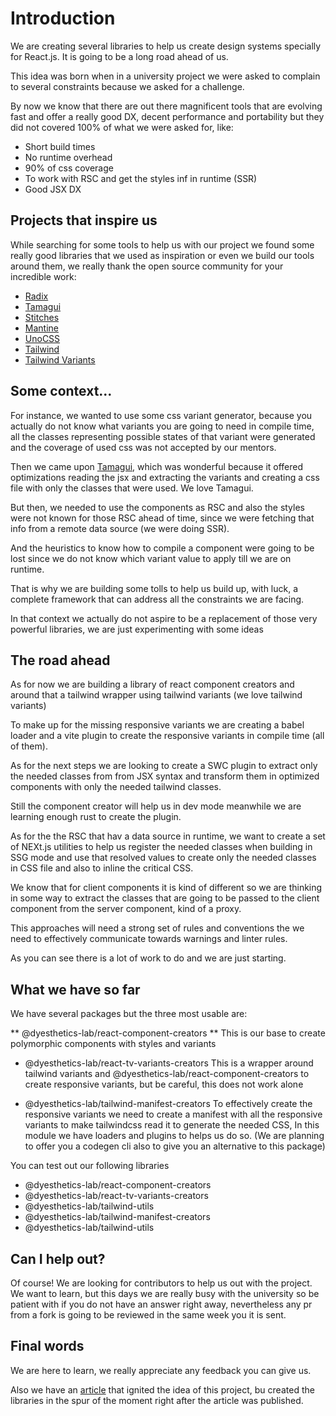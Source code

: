 # Introduction

We are creating several libraries to help us create design systems specially for
React.js. It is going to be a long road ahead of us.

This idea was born when in a university project we were asked to complain
to several constraints because we asked for a challenge.

By now we know that there are out there magnificent tools that are evolving
fast and offer a really good DX, decent performance and portability but they
did not covered 100% of what we were asked for, like:

- Short build times
- No runtime overhead
- 90% of css coverage
- To work with RSC and get the styles inf in runtime (SSR)
- Good JSX DX

## Projects that inspire us

While searching for some tools to help us with our project we found
some really good libraries that we used as inspiration or even
we build our tools around them, we really thank the open source community
for your incredible work:

- [Radix](https://www.radix-ui.com/)
- [Tamagui](https://tamagui.dev/)
- [Stitches](https://stitches.dev/)
- [Mantine](https://mantine.dev/)
- [UnoCSS](https://unocss.dev/)
- [Tailwind](https://tailwindcss.com/)
- [Tailwind Variants](https://www.tailwind-variants.org/)


## Some context...
For instance, we wanted to use some css variant generator, because you actually
do not know what variants you are going to need in compile time, all
the classes representing possible states of that variant were generated
and the coverage of used css was not accepted by our mentors.

Then we came upon [Tamagui](https://tamagui.dev/),
which was wonderful because it offered optimizations reading the jsx
and extracting the variants and creating a css file with only the classes
that were used. We love Tamagui.

But then, we needed to use the components as RSC and also the styles
were not known for those RSC ahead of time, since we were fetching that
info from a remote data source (we were doing SSR).

And the heuristics to know how to compile a component were going to be
lost since we do not know which variant value to apply till we are on runtime.

That is why we are building some tolls to help us build up, with luck, a complete
framework that can address all the constraints we are facing.

In that context we actually do not aspire to be a replacement of those
very powerful libraries, we are just experimenting with some ideas


## The road ahead
As for now we are building a library of react component creators and
around that a tailwind wrapper using tailwind variants (we love tailwind variants)

To make up for the missing responsive variants we are creating a babel loader
and a vite plugin to create the responsive variants in compile time (all of them).

As for the next steps we are looking to create a SWC plugin to
extract only the needed classes from from JSX syntax and transform them in
optimized components with only the needed tailwind classes.

Still the component creator will help us in dev mode meanwhile we are learning
enough rust to create the plugin.

As for the the RSC that hav a data source in runtime, we want to create a
set of NEXt.js utilities to help us register the needed classes when building in
SSG mode and use that resolved values to create only the needed classes in CSS file
and also to inline the critical CSS.

We know that for client components it is kind of different so we are thinking in
some way to extract the classes that are going to be passed to the client component
from the server component, kind of a proxy.

This approaches will need a strong set of rules and conventions the we need to
effectively communicate towards warnings and linter rules.

As you can see there is a lot of work to do and we are just starting.

## What we have so far

We have several packages but the three most usable are:

** @dyesthetics-lab/react-component-creators **
This is our base to create polymorphic components with styles and variants

- @dyesthetics-lab/react-tv-variants-creators
This is a wrapper around tailwind variants and @dyesthetics-lab/react-component-creators
to create responsive variants, but be careful, this does not work alone

- @dyesthetics-lab/tailwind-manifest-creators
To effectively create the responsive variants we need to create a manifest
with all the responsive variants to make tailwindcss read it to generate the
needed CSS, In this module we have loaders and plugins to helps us do so.
(We are planning to offer you a codegen cli also to give you an alternative to
this package)

You can test out our following libraries
- @dyesthetics-lab/react-component-creators
- @dyesthetics-lab/react-tv-variants-creators
- @dyesthetics-lab/tailwind-utils
- @dyesthetics-lab/tailwind-manifest-creators
- @dyesthetics-lab/tailwind-utils

## Can I help out?
Of course! We are looking for contributors to help us out with the project. We
want to learn, but this days we are really busy with the university so be patient
with if you do not have an answer right away, nevertheless any pr from a fork is going
to be reviewed in the same week you it is sent.

## Final words
We are here to learn, we really appreciate any feedback you can give us.

Also we have an [article](https://medium.com/@shadowrunner8095/my-deep-dive-road-creating-a-design-system-component-library-with-tailwind-part-1-0d7195316741)
that ignited the idea of this project, bu created the libraries in the spur
of the moment right after the article was published.
